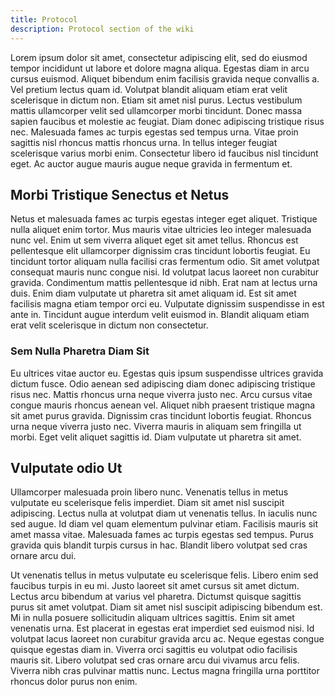```yaml
---
title: Protocol
description: Protocol section of the wiki
---
```


Lorem ipsum dolor sit amet, consectetur adipiscing elit, sed do eiusmod tempor incididunt ut labore et dolore magna aliqua. Egestas diam in arcu cursus euismod. Aliquet bibendum enim facilisis gravida neque convallis a. Vel pretium lectus quam id. Volutpat blandit aliquam etiam erat velit scelerisque in dictum non. Etiam sit amet nisl purus. Lectus vestibulum mattis ullamcorper velit sed ullamcorper morbi tincidunt. Donec massa sapien faucibus et molestie ac feugiat. Diam donec adipiscing tristique risus nec. Malesuada fames ac turpis egestas sed tempus urna. Vitae proin sagittis nisl rhoncus mattis rhoncus urna. In tellus integer feugiat scelerisque varius morbi enim. Consectetur libero id faucibus nisl tincidunt eget. Ac auctor augue mauris augue neque gravida in fermentum et.

## Morbi Tristique Senectus et Netus

Netus et malesuada fames ac turpis egestas integer eget aliquet. Tristique nulla aliquet enim tortor. Mus mauris vitae ultricies leo integer malesuada nunc vel. Enim ut sem viverra aliquet eget sit amet tellus. Rhoncus est pellentesque elit ullamcorper dignissim cras tincidunt lobortis feugiat. Eu tincidunt tortor aliquam nulla facilisi cras fermentum odio. Sit amet volutpat consequat mauris nunc congue nisi. Id volutpat lacus laoreet non curabitur gravida. Condimentum mattis pellentesque id nibh. Erat nam at lectus urna duis. Enim diam vulputate ut pharetra sit amet aliquam id. Est sit amet facilisis magna etiam tempor orci eu. Vulputate dignissim suspendisse in est ante in. Tincidunt augue interdum velit euismod in. Blandit aliquam etiam erat velit scelerisque in dictum non consectetur.

### Sem Nulla Pharetra Diam Sit

Eu ultrices vitae auctor eu. Egestas quis ipsum suspendisse ultrices gravida dictum fusce. Odio aenean sed adipiscing diam donec adipiscing tristique risus nec. Mattis rhoncus urna neque viverra justo nec. Arcu cursus vitae congue mauris rhoncus aenean vel. Aliquet nibh praesent tristique magna sit amet purus gravida. Dignissim cras tincidunt lobortis feugiat. Rhoncus urna neque viverra justo nec. Viverra mauris in aliquam sem fringilla ut morbi. Eget velit aliquet sagittis id. Diam vulputate ut pharetra sit amet.

## Vulputate odio Ut

Ullamcorper malesuada proin libero nunc. Venenatis tellus in metus vulputate eu scelerisque felis imperdiet. Diam sit amet nisl suscipit adipiscing. Lectus nulla at volutpat diam ut venenatis tellus. In iaculis nunc sed augue. Id diam vel quam elementum pulvinar etiam. Facilisis mauris sit amet massa vitae. Malesuada fames ac turpis egestas sed tempus. Purus gravida quis blandit turpis cursus in hac. Blandit libero volutpat sed cras ornare arcu dui.

Ut venenatis tellus in metus vulputate eu scelerisque felis. Libero enim sed faucibus turpis in eu mi. Justo laoreet sit amet cursus sit amet dictum. Lectus arcu bibendum at varius vel pharetra. Dictumst quisque sagittis purus sit amet volutpat. Diam sit amet nisl suscipit adipiscing bibendum est. Mi in nulla posuere sollicitudin aliquam ultrices sagittis. Enim sit amet venenatis urna. Est placerat in egestas erat imperdiet sed euismod nisi. Id volutpat lacus laoreet non curabitur gravida arcu ac. Neque egestas congue quisque egestas diam in. Viverra orci sagittis eu volutpat odio facilisis mauris sit. Libero volutpat sed cras ornare arcu dui vivamus arcu felis. Viverra nibh cras pulvinar mattis nunc. Lectus magna fringilla urna porttitor rhoncus dolor purus non enim.
